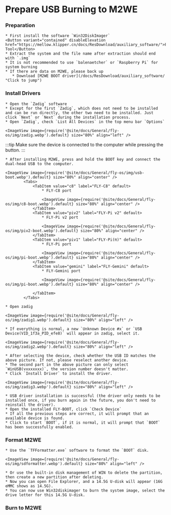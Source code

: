 
# Prepare USB Burning to M2WE

### Preparation

    * First install the software `Win32DiskImager` 
    <Button variant="contained" disableElevation href="https://mellow.klipper.cn/docs/ResDownload/auxiliary_software/">Formatter Tool</Button>
    * Extract the system and the file name after extraction should end with `.img`
    * It is not recommended to use `balenaetcher` or `Raspberry Pi` for system burning
    * If there are data on M2WE, please back up
       * Download [M2WE BOOT driver](/docs/ResDownload/auxiliary_software/ "Click to jump")

### Install Drivers

    * Open the `Zadig` software
    * Except for the first `Zadig`, which does not need to be installed and can be run directly, the other two need to be installed. Just click `Next` or `Next` during the installation process.
    * Open `Zadig`, check `List All Devices` in the top menu bar `Options`

    <ImageView image={require('@site/docs/General/fly-os/img/zadig.webp').default} size="80%" align="left" />

:::tip
Make sure the device is connected to the computer while pressing the button.
:::

    * After installing M2WE, press and hold the BOOT key and connect the dual-head USB to the computer.

    <ImageView image={require('@site/docs/General/fly-os/img/usb-boot.webp').default} size="80%" align="center" />
            <Tabs>
                <TabItem value="c8" label="FLY-C8" default>
                    * FLY-C8 port

                    <ImageView image={require('@site/docs/General/fly-os/img/c8-boot.webp').default} size="80%" align="center" />
                </TabItem>
                <TabItem value="piv2" label="FLY-Pi v2" default>
                    * FLY-Pi v2 port

                    <ImageView image={require('@site/docs/General/fly-os/img/piv2-boot.webp').default} size="80%" align="center" />
                </TabItem>
                <TabItem value="piv1" label="FLY-Pi(π)" default>
                    * FLY-Pi port

                    <ImageView image={require('@site/docs/General/fly-os/img/pi-boot.webp').default} size="80%" align="center" />
                </TabItem>
                <TabItem value="gemini" label="FLY-Gemini" default>
                    * FLY-Gemini port

                    <ImageView image={require('@site/docs/General/fly-os/img/pi-boot.webp').default} size="80%" align="center" />

                </TabItem>
            </Tabs>

    * Open zadig

    <ImageView image={require('@site/docs/General/fly-os/img/zadig1.webp').default} size="80%" align="left" />

    * If everything is normal, a new `Unknown Device #x` or `USB Device(VID_1f3a_PID_efe8)` will appear in zadig, select it.

    <ImageView image={require('@site/docs/General/fly-os/img/zadig2.webp').default} size="80%" align="left" />

    * After selecting the device, check whether the USB ID matches the above picture. If not, please reselect another device.
    * The second part in the above picture can only select `WinUSB(vxxxxxxx)`, the version number doesn't matter.
    * Click `Install Driver` to install the driver.

    <ImageView image={require('@site/docs/General/fly-os/img/zadig3.webp').default} size="80%" align="left" />

    * USB driver installation is successful (the driver only needs to be installed once, if you burn again in the future, you don't need to reinstall the driver).
    * Open the installed FLY-BOOT, click `Check Device`
    * If all the previous steps are correct, it will prompt that an available device is found.
    * Click to start `BOOT`, if it is normal, it will prompt that `BOOT` has been successfully enabled.

### Format M2WE

    * Use the `TFFormatter.exe` software to format the `BOOT` disk.

    <ImageView image={require('@site/docs/General/fly-os/img/sdformatter.webp').default} size="80%" align="left" />

    * Or use the built-in disk management of WIN to delete the partition, then create a new partition after deleting.
    * Now you can open File Explorer, and a 14.5G U-disk will appear (16G eMMC shows as 14.5G).
    * You can now use Win32diskimager to burn the system image, select the drive letter for this 14.5G U-disk.

### Burn to M2WE

<WIN32 />
